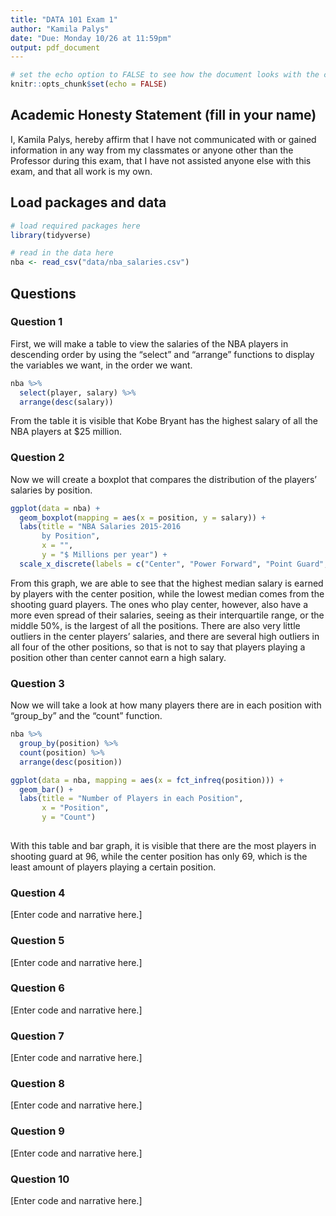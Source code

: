 ```yaml
---
title: "DATA 101 Exam 1"
author: "Kamila Palys"
date: "Due: Monday 10/26 at 11:59pm"
output: pdf_document
---
```


```r
# set the echo option to FALSE to see how the document looks with the code suppressed
knitr::opts_chunk$set(echo = FALSE)
```

## Academic Honesty Statement (fill in your name)

I, Kamila Palys, hereby affirm that I have not communicated with or gained information in any way from my classmates or anyone other than the Professor during this exam, that I have not assisted anyone else with this exam, and that all work is my own.

## Load packages and data

```r
# load required packages here
library(tidyverse)
```

```r
# read in the data here
nba <- read_csv("data/nba_salaries.csv") 
```

## Questions 

### Question 1

First, we will make a table to view the salaries of the NBA players in descending order by using the "select" and "arrange" functions to display the variables we want, in the order we want.

```r
nba %>%
  select(player, salary) %>%
  arrange(desc(salary)) 
```

From the table it is visible that Kobe Bryant has the highest salary of all the NBA players at $25 million. 

### Question 2

Now we will create a boxplot that compares the distribution of the players' salaries by position. 

```r
ggplot(data = nba) +
  geom_boxplot(mapping = aes(x = position, y = salary)) + 
  labs(title = "NBA Salaries 2015-2016
       by Position", 
       x = "",
       y = "$ Millions per year") +
  scale_x_discrete(labels = c("Center", "Power Forward", "Point Guard", "Small Forward", "Shooting Guard"))

```

From this graph, we are able to see that the highest median salary is earned by players with the center position, while the lowest median comes from the shooting guard players. The ones who play center, however, also have a more even spread of their salaries, seeing as their interquartile range, or the middle 50%, is the largest of all the positions. There are also very little outliers in the center players' salaries, and there are several high outliers in all four of the other positions, so that is not to say that players playing a position other than center cannot earn a high salary. 

### Question 3

Now we will take a look at how many players there are in each position with "group_by" and the "count" function.

```r
nba %>%
  group_by(position) %>%
  count(position) %>%
  arrange(desc(position))

ggplot(data = nba, mapping = aes(x = fct_infreq(position))) +
  geom_bar() +
  labs(title = "Number of Players in each Position",
       x = "Position",
       y = "Count")
    
```

With this table and bar graph, it is visible that there are the most players in shooting guard at 96, while the center position has only 69, which is the least amount of players playing a certain position. 

### Question 4

[Enter code and narrative here.]

### Question 5

[Enter code and narrative here.]

### Question 6

[Enter code and narrative here.]

### Question 7

[Enter code and narrative here.]

### Question 8

[Enter code and narrative here.]

### Question 9

[Enter code and narrative here.]

### Question 10

[Enter code and narrative here.]


